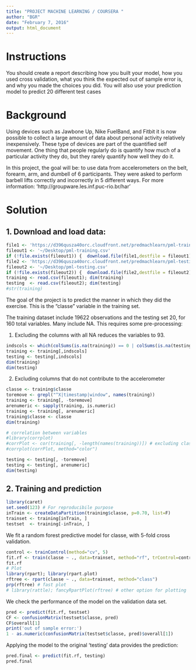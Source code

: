 ```yaml
---
title: "PROJECT MACHINE LEARNING / COURSERA "
author: "BGR"
date: "February 7, 2016"
output: html_document
---
```


# Instructions 
You should create a report describing how you built your model, how you used cross validation, what you think the expected out of sample error is, and why you made the choices you did. You will also use your prediction model to predict 20 different test cases

# Background 
Using devices such as Jawbone Up, Nike FuelBand, and Fitbit it is now possible to collect a large amount of data about personal activity relatively inexpensively. These type of devices are part of the quantified self movement. One thing that people regularly do is quantify how much of a particular activity they do, but they rarely quantify how well they do it. 

In this project, the goal will be: to use data from accelerometers on the belt, forearm, arm, and dumbell of 6 participants. They were asked to perform barbell lifts correctly and incorrectly in 5 different ways. For more information: 'http://groupware.les.inf.puc-rio.br/har' 


# Solution

## 1. Download and load data: 

```r
file1 <- 'https://d396qusza40orc.cloudfront.net/predmachlearn/pml-training.csv'
fileout1 <- '~/Desktop/pml-training.csv'
if (!file.exists(fileout1)) {  download.file(file1,destfile = fileout1)}
file2 <- 'https://d396qusza40orc.cloudfront.net/predmachlearn/pml-testing.csv'
fileout2 <- '~/Desktop/pml-testing.csv' 
if (!file.exists(fileout2)) {  download.file(file2,destfile = fileout2)}
training <- read.csv(fileout1); dim(training)
testing  <- read.csv(fileout2); dim(testing)
#str(training)
```

The goal of the project is to predict the manner in which they did the exercise. This is the "classe" variable in the training set. 

The training dataset include 19622 observations and the testing set 20, for 160 total variables. Many include NA. This requires some pre-processing: 

1. Excluding the columns with all NA reduces the variables to 93. 

```r
indscols <- which(colSums(is.na(training)) == 0 | colSums(is.na(testing)) == 0)
training <- training[,indscols]
testing <- testing[,indscols]
dim(training) 
dim(testing) 
```
2. Excluding columns that do not contribute to the accelerometer 

```r
classe <- training$classe
toremove <- grepl("^X|timestamp|window", names(training))
training <- training[, -toremove]
arenumeric <- sapply(training, is.numeric)
training <- training[, arenumeric]
training$classe <- classe
dim(training)

# correlation between variables 
#library(corrplot)
#corrPlot <- cor(training[, -length(names(training))]) # excluding classe
#corrplot(corrPlot, method="color")

testing <- testing[, -toremove]
testing <- testing[, arenumeric]
dim(testing) 
```

## 2. Training and prediction 

```r
library(caret)
set.seed(123) # For reproducibile purpose
inTrain <- createDataPartition(training$classe, p=0.70, list=F)
trainset <- training[inTrain, ]
testset  <- training[-inTrain, ]
```

We fit a random forest predictive model for classe, with 5-fold cross validation. 

```r
control <- trainControl(method="cv", 5)
fit.rf <- train(classe ~ ., data=trainset, method="rf", trControl=control)
fit.rf
# Plot
library(rpart); library(rpart.plot)
rftree <- rpart(classe ~ ., data=trainset, method="class")
prp(rftree) # fast plot
# library(rattle); fancyRpartPlot(rftree) # other option for plotting 
```

We check the performance of the model on the validation data set.

```r
pred <- predict(fit.rf, testset)
CF <- confusionMatrix(testset$classe, pred)
CF$overall[1]
print('out of sample error:') 
1 - as.numeric(confusionMatrix(testset$classe, pred)$overall[1])
```

Applying the model to the original 'testing' data provides the prediction:

```r
pred.final <- predict(fit.rf, testing)
pred.final
```

